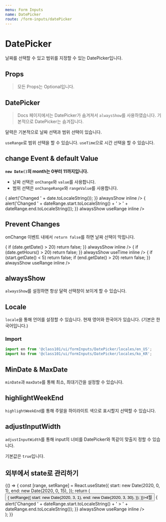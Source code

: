 ```yaml
---
menu: Form Inputs
name: DatePicker
route: /form-inputs/datePicker
---
```



# DatePicker

날짜를 선택할 수 있고 범위를 지정할 수 있는 DatePicker입니다.

## Props

> 모든 Props는 Optional입니다.

<Props of={DatePicker} />

## DatePicker

> Docs 페이지에서는 DatePicker가 숨겨져서 `alwaysShow`를 사용하였습니다. 기본적으로 DatePicker는 숨겨집니다.

달력은 기본적으로 날짜 선택과 범위 선택이 있습니다.

`useRange`로 범위 선택을 할 수 있습니다.
`useTime`으로 시간 선택을 할 수 있습니다.

<Playground>
  <DatePicker alwaysShow inline />
  <DatePicker alwaysShow useRange inline />
  <DatePicker alwaysShow useRange useTime inline />
</Playground>

## change Event & default Value

**`new Date()`의 month는 0부터 11까지입니다.**

- 날짜 선택은 `onChange`와 `value`를 사용합니다.
- 범위 선택은 `onChangeRange`와 `rangeValue`를 사용합니다.

<Playground>
  <DatePicker
    value={new Date(2020, 0, 1)}
    onChange={date => {
      alert('Changed ' + date.toLocaleString());
    }}
    alwaysShow
    inline
  />
  <DatePicker
    rangeValue={{
      start: new Date(2020, 0, 1),
      end: new Date(2020, 0, 15),
    }}
    onChangeRange={dateRange => {
      alert('Changed ' + dateRange.start.toLocaleString() + ' > ' + dateRange.end.toLocaleString());
    }}
    alwaysShow
    useRange
    inline
  />
</Playground>

## Prevent Changes

onChange 이벤트 내에서 `return false`를 하면 날짜 선택이 막힙니다.

<Playground>
  <DatePicker
    onChange={date => {
      if (date.getDate() > 20) return false;
    }}
    alwaysShow
    inline
  />
  <DatePicker
    onChange={date => {
      if (date.getHours() > 20) return false;
    }}
    alwaysShow
    useTime
    inline
  />
  <DatePicker
    onChangeRange={({ start, end }) => {
      if (start.getDate() < 5) return false;
      if (end.getDate() > 20) return false;
    }}
    alwaysShow
    useRange
    inline
  />
</Playground>

## alwaysShow

`alwaysShow`를 설정하면 항상 달력 선택창이 보이게 할 수 있습니다.

<Playground>
  <DatePicker inline style={{ verticalAlign: 'top' }} />
  <DatePicker alwaysShow inline />
</Playground>

## Locale

`locale`을 통해 언어를 설정할 수 있습니다.
현재 영어와 한국어가 있습니다. (기본은 한국어입니다.)

### Import

```typescript
import en from '@class101/ui/formInputs/DatePicker/locales/en_US';
import ko from '@class101/ui/formInputs/DatePicker/locales/ko_KR';
```

<Playground>
  <DatePicker locale={en} alwaysShow />
</Playground>

## MinDate & MaxDate

`minDate`과 `maxDate`를 통해 최소, 최대기간을 설정할 수 있습니다.

<Playground>
  <DatePicker
    minDate={new Date(2019, 0, 1)}
    value={new Date(2019, 3, 1)}
    maxDate={new Date(2019, 11, 31, 13, 23, 0)}
    alwaysShow
    useTime
    inline
  />
  <DatePicker minDate={new Date(2020, 4, 1)} maxDate={new Date(2020, 6, 30)} alwaysShow useRange inline />
</Playground>

## highlightWeekEnd

`highlightWeekEnd`를 통해 주말을 하이라이트 색으로 표시할지 선택할 수 있습니다.

<Playground>
  <DatePicker alwaysShow inline />
  <DatePicker highlightWeekEnd={false} alwaysShow inline />
</Playground>

## adjustInputWidth

`adjustInputWidth`를 통해 input의 너비를 DatePicker와 똑같이 맞출지 정할 수 있습니다.

기본값은 `true`입니다.

<Playground>
  <DatePicker adjustInputWidth={false} style={{ verticalAlign: 'top' }} inline />
  <DatePicker alwaysShow inline />
</Playground>

## 외부에서 state로 관리하기

<Playground>
  {() => {
    const [range, setRange] = React.useState({
      start: new Date(2020, 0, 1),
      end: new Date(2020, 0, 15),
    });
    return (
      <div>
        <Button onClick={() => {
          setRange({
            start: new Date(2020, 3, 1),
            end: new Date(2020, 3, 30),
          });
        }}>4월</Button>
        <DatePicker
          rangeValue={range}
          onChangeRange={dateRange => {
            alert('Changed ' + dateRange.start.toLocaleString() + ' > ' + dateRange.end.toLocaleString());
          }}
          alwaysShow
          useRange
          inline
        />
      </div>
    );
  }}
</Playground>
